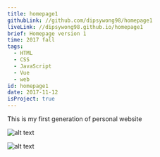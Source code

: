 ```yaml
---
title: homepage1
githubLink: //github.com/dipsywong98/homepage1
liveLink: //dipsywong98.github.io/homepage1
brief: Homepage version 1
time: 2017 fall
tags:
  - HTML
  - CSS
  - JavaScript
  - Vue
  - web
id: homepage1
date: 2017-11-12
isProject: true
---
```


This is my first generation of personal website

![alt text](../public/img/posts/homepage1/image-1.png)

![alt text](../public/img/posts/homepage1/image.png)
